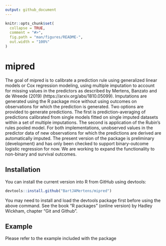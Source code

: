 ```yaml
---
output: github_document
---
```


<!-- README.md is generated from README.Rmd. Please edit that file -->

```r
knitr::opts_chunk$set(
  collapse = TRUE,
  comment = "#>",
  fig.path = "man/figures/README-",
  out.width = "100%"
)
```
# mipred

The goal of mipred is to calibrate a prediction rule using generalized linear models 
or Cox regression modeling,  using 
    multiple imputation to account for missing values in the predictors as described by Mertens, 
    Banzato and de Wreede (2019) (https://arxiv.org/abs/1810.05099). 
    Imputations are generated using the R package mice without using outcomes on 
    observations for which the prediction is generated. Two options are provided to generate predictions. 
    The first is prediction-averaging of predictions calibrated from single models fitted on single imputed 
    datasets within a set of multiple imputations. The second is application of the Rubin's rules pooled model.
    For both implementations, unobserved values in the predictor data of new observations for 
    which the predictions are derived are automatically imputed. The present version of the package is preliminary (development) and has only been checked to support binary-outcome logistic regression for now.  We are working to expand the functionality to non-binary and survival outcomes.

## Installation

<!-- You can install the released version of mipred from [CRAN](https://CRAN.R-project.org) with: -->
You can install the current version into R from GitHub using devtools:
``` r
devtools::install.github("BartJAMertens/mipred")
```
You may need to install and load the devtools package first before using the above command. See the book "R packages" (online version) by Hadley Wickham, chapter "Git and Github".

## Example

Please refer to the example included with the package

<!-- This is a basic example which shows you how to solve a common problem: -->

<!-- ```{r example} -->
<!-- ## basic example code -->
<!-- ``` -->

<!-- What is special about using `README.Rmd` instead of just `README.md`? You can include R chunks like so: -->

<!-- ```{r cars} -->
<!-- summary(cars) -->
<!-- ``` -->

<!-- You'll still need to render `README.Rmd` regularly, to keep `README.md` up-to-date. -->

<!-- You can also embed plots, for example: -->

<!-- ```{r pressure, echo = FALSE} -->
<!-- plot(pressure) -->
<!-- ``` -->

<!-- In that case, don't forget to commit and push the resulting figure files, so they display on GitHub! -->

